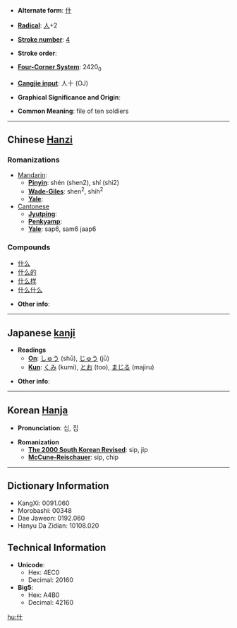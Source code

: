 * '''Alternate form''': [[什]]

* '''[[Wiktionary:Chinese radical index| Radical]]''': [[Wiktionary:Chinese radical index 人|人]]+2

* '''[[Wiktionary:Chinese total strokes index|Stroke number]]''': [[Wiktionary:Chinese total strokes index 4|4]]

* '''Stroke order''': 

* '''[[Wiktionary:Chinese four corner index|Four-Corner System]]''': 2420<sub>0</sub>

* '''[[Wiktionary:Chinese Cangjie index|Cangjie input]]''': 人十 (OJ)

* '''Graphical Significance and Origin''': 

* '''Common Meaning''': file of ten soldiers

----

== Chinese [[Hanzi]] ==

===Romanizations===
* [[Mandarin]]:
** '''[[Pinyin]]''': shén (shen2), shí (shi2)
** '''[[Wade-Giles]]''': shen<sup>2</sup>, shih<sup>2</sup>
** '''[[Yale]]''': 
*[[Cantonese]]
**'''[[Jyutping]]''':
**'''[[Penkyamp]]''': 
**'''[[Yale]]''': sap6, sam6 jaap6

===Compounds===
*[[什么]]
*[[什么的]]
*[[什么样]]
*[[什么什么]]

* '''Other info''': 

----

== Japanese [[kanji]] ==

* '''Readings'''
** '''[[On]]''': [[しゅう]] (shū), [[じゅう]] (jū)
** '''[[Kun]]''': [[くみ]] (kumi), [[とお]] (too), [[まじる]] (majiru)

* '''Other info''':  

----

== Korean [[Hanja]] ==

* '''Pronunciation''': 십, 집

* '''Romanization'''
** '''[[The 2000 South Korean Revised Romanization|The 2000 South Korean Revised]]''': sip, jip
** '''[[McCune-Reischauer]]''': sip, chip

----

== Dictionary Information ==

* KangXi: 0091.060
* Morobashi: 00348
* Dae Jaweon: 0192.060
* Hanyu Da Zidian: 10108.020

== Technical Information ==

* '''Unicode''':
** Hex: 4EC0
** Decimal: 20160
* '''Big5''':
** Hex: A4B0
** Decimal: 42160

[[hu:什]]